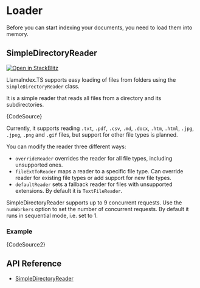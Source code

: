 
# Loader

Before you can start indexing your documents, you need to load them into memory.

## SimpleDirectoryReader

[![Open in StackBlitz](https://developer.stackblitz.com/img/open_in_stackblitz.svg)](https://stackblitz.com/github/run-llama/LlamaIndexTS/tree/main/examples/readers?file=src/simple-directory-reader.ts&title=Simple%20Directory%20Reader)

LlamaIndex.TS supports easy loading of files from folders using the `SimpleDirectoryReader` class.

It is a simple reader that reads all files from a directory and its subdirectories.

<CodeBlock language="ts">{CodeSource}</CodeBlock>

Currently, it supports reading `.txt`, `.pdf`, `.csv`, `.md`, `.docx`, `.htm`, `.html`, `.jpg`, `.jpeg`, `.png` and `.gif` files, but support for other file types is planned.

You can modify the reader three different ways:

- `overrideReader` overrides the reader for all file types, including unsupported ones.
- `fileExtToReader` maps a reader to a specific file type. Can override reader for existing file types or add support for new file types.
- `defaultReader` sets a fallback reader for files with unsupported extensions. By default it is `TextFileReader`.

SimpleDirectoryReader supports up to 9 concurrent requests. Use the `numWorkers` option to set the number of concurrent requests. By default it runs in sequential mode, i.e. set to 1.

### Example

<CodeBlock language="ts" showLineNumbers metastring="{8-12,17-21}">
  {CodeSource2}
</CodeBlock>

## API Reference

- [SimpleDirectoryReader](../../api/classes/SimpleDirectoryReader.md)

